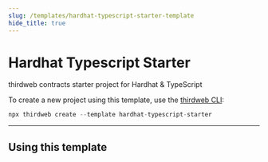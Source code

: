 ```yaml
---
slug: /templates/hardhat-typescript-starter-template
hide_title: true
---
```



# Hardhat Typescript Starter

thirdweb contracts starter project for Hardhat & TypeScript

To create a new project using this template, use the [thirdweb CLI](/thirdweb-cli):

```jsx
npx thirdweb create --template hardhat-typescript-starter
```

<div
  style={{
    display: "flex",
    flexDirection: "row",
    gap: "2%",
    marginBottom: 32,
    width: "100%",
    alignItems: "center",
    justifyContent: "center",
    marginTop: 16,
  }}
>
  <ViewCodeButton
    link="https://github.com/thirdweb-example/hardhat-typescript-starter"
    name="hardhat-typescript-starter"
  />
</div>

---

## Using this template
